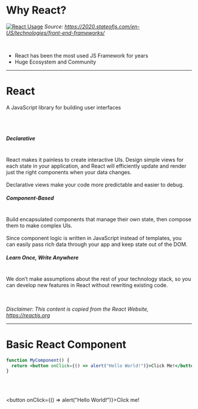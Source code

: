 <!-- section-title: React Intro -->

# Why React?

[![React Usage](../assets/state-of-js-frameworks.png)](https://2020.stateofjs.com/en-US/technologies/front-end-frameworks/)
*Source: https://2020.stateofjs.com/en-US/technologies/front-end-frameworks/*

<br />

- React has been the most used JS Framework for years
- Huge Ecosystem and Community

---

# React

A JavaScript library for building user interfaces

<br />
<br />

<!-- block-start: grid -->

<!-- block-start: column,textAlignStart -->

##### Declarative
<br />
React makes it painless to create interactive UIs. Design simple views for each state in your application, and React will efficiently update and render just the right components when your data changes.
<br />
<br />
Declarative views make your code more predictable and easier to debug.

<!-- block-end -->

<!-- block-start: column -->

##### Component-Based
<br />
Build encapsulated components that manage their own state, then compose them to make complex UIs.
<br />
<br />
Since component logic is written in JavaScript instead of templates, you can easily pass rich data through your app and keep state out of the DOM.

<!-- block-end -->

<!-- block-start: column -->

##### Learn Once, Write Anywhere
<br />
We don’t make assumptions about the rest of your technology stack, so you can develop new features in React without rewriting existing code.

<!-- block-end -->

<!-- block-end -->

<br />
<br />
<br />

*Disclaimer: This content is copied from the React Website, https://reactjs.org*

---

# Basic React Component

```jsx
function MyComponent() {
  return <button onClick={() => alert("Hello World!")}>Click Me!</button>;
}
```

<br />
<br />

<button onClick={() => alert("Hello World!")}>Click me!</button>
